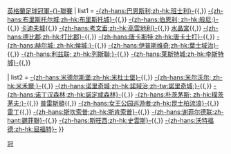 {{Navbox
| name  = 英冠2010-11
| title = [[2010年至2011年英格蘭足球冠軍聯賽|2010/11年]]{{,}}[[英格蘭足球冠軍聯賽|英格蘭足球冠軍-{}-聯賽]]
| list1 = [[巴恩斯利足球俱乐部|-{zh-hans:巴恩斯利;zh-hk:班士利}-]]{{,}} [[布里斯托尔城足球俱乐部|-{zh-hans:布里斯托尔城;zh-hk:布里斯托城}-]]{{,}} [[伯恩利足球俱乐部|-{zh-hans:伯恩利; zh-hk:般尼;}-]]{{,}} [[卡迪夫城足球俱乐部|卡迪夫城]]{{,}} [[考文垂足球俱乐部|-{zh-hans:考文垂;zh-hk:高雲地利}-]]{{,}} [[水晶宫足球俱乐部|水晶宮]]{{,}} [[德比郡足球俱乐部|-{zh-hans:德比郡;zh-hk:打比郡}-]]{{,}} [[唐卡斯特流浪足球俱乐部|-{zh-hans:唐卡斯特;zh-hk:唐卡士打}-]]{{,}} [[赫尔城足球俱乐部|-{zh-hans:赫尔城; zh-hk:侯城;}-]]{{,}} [[伊普斯维奇城足球俱乐部|-{zh-hans:伊普斯维奇;zh-hk:葉士域治}-]]{{,}} [[列斯聯足球會|-{zh-hans:利兹联; zh-hk:列斯聯;}-]]{{,}} [[莱斯特城足球俱乐部|-{zh-hans:莱斯特城;zh-hk:李斯特城}-]]{{,}} 

| list2 = [[米德尔斯堡足球俱乐部|-{zh-hans:米德尔斯堡;zh-hk:米杜士堡}-]]{{,}} [[米尔沃尔足球俱乐部|-{zh-hans:米尔沃尔; zh-hk:米禾爾;}-]]{{,}} [[诺里奇城足球俱乐部|-{zh-hans:诺里奇城;zh-hk:諾域治;zh-tw:諾里奇城;}-]]{{,}} [[诺丁汉森林足球俱乐部|-{zh-hans:诺丁汉森林;zh-hk:諾定咸森林}-]]{{,}} [[朴茨茅斯足球俱乐部|-{zh-hans:朴茨茅斯; zh-hk:樸茨茅夫;}-]]{{,}} [[普雷斯顿足球俱乐部|普雷斯頓]]{{,}} [[女王公园巡游者足球俱乐部|-{zh-hans:女王公园巡游者;zh-hk:昆士柏流浪}-]]{{,}} [[雷丁足球俱乐部|雷丁]]{{,}} [[斯坎索普联足球俱乐部|-{zh-hans:斯坎索普;zh-hk:斯肯索普}-]]{{,}} [[谢菲尔德联足球俱乐部|-{zh-hans:谢菲尔德联;zh-hant:錫菲聯}-]]{{,}} [[斯旺西城足球俱乐部|-{zh-hans:斯旺西;zh-hk:史雲斯}-]]{{,}} [[沃特福德足球俱乐部|-{zh-hans:沃特福德;zh-hk:屈福特}-]]
}}<noinclude>
[[Category:英格兰足球联赛模板|冠]]
</noinclude>